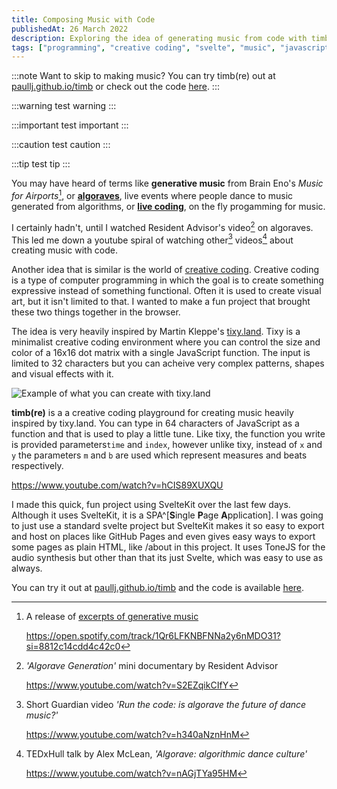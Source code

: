 ```yaml
---
title: Composing Music with Code
publishedAt: 26 March 2022
description: Exploring the idea of generating music from code with timb(re) a musical creative coding environment I made
tags: ["programming", "creative coding", "svelte", "music", "javascript"]
---
```


:::note
Want to skip to making music? You can try timb(re) out at [paullj.github.io/timb](https://paullj.github.io/timb) or check out the code [here](https://github.com/paullj/timb).
:::

:::warning
test warning
:::

:::important
test important
:::

:::caution
test caution
:::

:::tip
test tip
:::

You may have heard of terms like **generative music** from Brain Eno's _Music for Airports_[^1], or [**algoraves**](https://algorave.com/), live events where people dance to music generated from algorithms, or [**live coding**](https://github.com/pjagielski/awesome-live-coding-music), on the fly progamming for music.

[^1]:
    A release of [excerpts of generative music](https://en.wikipedia.org/wiki/Brian_Eno#Released_excerpts)

    https://open.spotify.com/track/1Qr6LFKNBFNNa2y6nMDO31?si=8812c14cdd4c42c0

I certainly hadn't, until I watched Resident Advisor's video[^2] on algoraves. This led me down a youtube spiral of watching other[^3] videos[^4] about creating music with code.

[^2]: _'Algorave Generation'_ mini documentary by Resident Advisor

    https://www.youtube.com/watch?v=S2EZqikCIfY

[^3]: Short Guardian video _'Run the code: is algorave the future of dance music?'_

    https://www.youtube.com/watch?v=h340aNznHnM

[^4]: TEDxHull talk by Alex McLean, _'Algorave: algorithmic dance culture'_

    https://www.youtube.com/watch?v=nAGjTYa95HM

Another idea that is similar is the world of [creative coding](https://en.wikipedia.org/wiki/Creative_coding). Creative coding is a type of computer programming in which the goal is to create something expressive instead of something functional. Often it is used to create visual art, but it isn't limited to that. I wanted to make a fun project that brought these two things together in the browser.

The idea is very heavily inspired by Martin Kleppe's [tixy.land](https://tixy.land/). Tixy is a minimalist creative coding environment where you can control the size and color of a 16x16 dot matrix with a single JavaScript function. The input is limited to 32 characters but you can acheive very complex patterns, shapes and visual effects with it.

![Example of what you can create with tixy.land](https://user-images.githubusercontent.com/8403295/153089177-9f34a67e-4f30-4af5-9fcc-070bb4f0bd5b.gif)

**timb(re)** is a a creative coding playground for creating music heavily inspired by tixy.land. You can type in 64 characters of JavaScript as a function and that is used to play a little tune. Like tixy, the function you write is provided parameters`time` and `index`, however unlike tixy, instead of `x` and `y` the parameters `m` and `b` are used which represent measures and beats respectively.

https://www.youtube.com/watch?v=hCIS89XUXQU

I made this quick, fun project using SvelteKit over the last few days. Although it uses SvelteKit, it is a SPA^[**S**ingle **P**age **A**pplication]. I was going to just use a standard svelte project but SvelteKit makes it so easy to export and host on places like GitHub Pages and even gives easy ways to export some pages as plain HTML, like /about in this project. It uses ToneJS for the audio synthesis but other than that its just Svelte, which was easy to use as always.

You can try it out at [paullj.github.io/timb](https://paullj.github.io/timb) and the code is available [here](https://github.com/paullj/timb).

